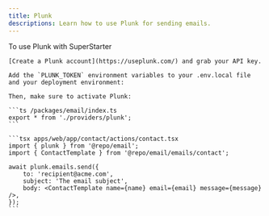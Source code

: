 ```yaml
---
title: Plunk
descriptions: Learn how to use Plunk for sending emails.
---
```


To use Plunk with SuperStarter

<Steps>
  <Step title="Create a Plunk account">

    [Create a Plunk account](https://useplunk.com/) and grab your API key.

  </Step>
  <Step title="Add environment variables">

    Add the `PLUNK_TOKEN` environment variables to your .env.local file and your deployment environment:

    Then, make sure to activate Plunk:

    ```ts /packages/email/index.ts
    export * from './providers/plunk';
    ```

  </Step>
  <Step title="Sending Emails">

    ```tsx apps/web/app/contact/actions/contact.tsx
    import { plunk } from '@repo/email';
    import { ContactTemplate } from '@repo/email/emails/contact';

    await plunk.emails.send({
        to: 'recipient@acme.com',
        subject: 'The email subject',
        body: <ContactTemplate name={name} email={email} message={message} />,
    });
    ```

  </Step>
</Steps>


